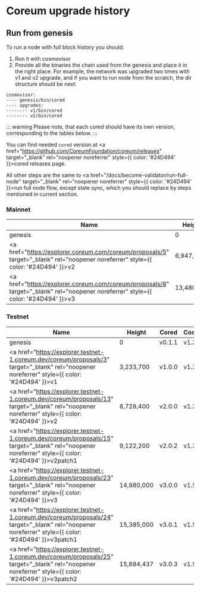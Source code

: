 # Coreum upgrade history

## Run from genesis

To run a node with full block history you should:

1. Run it with cosmovisor
2. Provide all the binaries the chain used from the genesis and place it in the right place.
   For example, the network was upgraded two times with v1 and v2 upgrade,
   and if you want to run node from the scratch, the dir structure should be next:

```
cosmovisor:
---- genesis/bin/cored
---- upgrades:
-------- v1/bin/cored
-------- v2/bin/cored
```


::: warning
Please note, that each cored should have its own version, corresponding to the tables below.
:::

You can find needed `cored` version at <a href="https://github.com/CoreumFoundation/coreum/releases" target="_blank" rel="noopener noreferrer" style={{ color: '#24D494' }}>cored releases</a> page.

All other steps are the same to <a href="/docs/become-validator/run-full-node" target="_blank" rel="noopener noreferrer" style={{ color: '#24D494' }}>run full node flow</a>, except state sync, which you should replace by steps mentioned in current section.

### Mainnet

| Name                                                 | Height     | Cored  | Cosmovisor |
|------------------------------------------------------|------------|--------|------------|
| genesis                                              | 0          | v1.0.0 | v1.3.0     |
| <a href="https://explorer.coreum.com/coreum/proposals/5" target="_blank" rel="noopener noreferrer" style={{ color: '#24D494' }}>v2</a> | 6,947,500  | v2.0.2 | v1.3.0     |
| <a href="https://explorer.coreum.com/coreum/proposals/8" target="_blank" rel="noopener noreferrer" style={{ color: '#24D494' }}>v3</a> | 13,480,000 | v3.0.3 | v1.5.0     |

### Testnet

| Name                                                                  | Height     | Cored  | Cosmovisor |
|-----------------------------------------------------------------------|------------|--------|------------|
| genesis                                                               | 0          | v0.1.1 | v1.3.0     |
| <a href="https://explorer.testnet-1.coreum.dev/coreum/proposals/3" target="_blank" rel="noopener noreferrer" style={{ color: '#24D494' }}>v1</a>        | 3,233,700  | v1.0.0 | v1.3.0     |
| <a href="https://explorer.testnet-1.coreum.dev/coreum/proposals/13" target="_blank" rel="noopener noreferrer" style={{ color: '#24D494' }}>v2</a>       | 8,728,400  | v2.0.0 | v1.3.0     |
| <a href="https://explorer.testnet-1.coreum.dev/coreum/proposals/15" target="_blank" rel="noopener noreferrer" style={{ color: '#24D494' }}>v2patch1</a> | 9,122,200  | v2.0.2 | v1.3.0     |
| <a href="https://explorer.testnet-1.coreum.dev/coreum/proposals/23" target="_blank" rel="noopener noreferrer" style={{ color: '#24D494' }}>v3</a>       | 14,980,000 | v3.0.0 | v1.5.0     |
| <a href="https://explorer.testnet-1.coreum.dev/coreum/proposals/24" target="_blank" rel="noopener noreferrer" style={{ color: '#24D494' }}>v3patch1</a> | 15,385,000 | v3.0.1 | v1.5.0     |
| <a href="https://explorer.testnet-1.coreum.dev/coreum/proposals/25" target="_blank" rel="noopener noreferrer" style={{ color: '#24D494' }}>v3patch2</a> | 15,684,437 | v3.0.3 | v1.5.0     |

